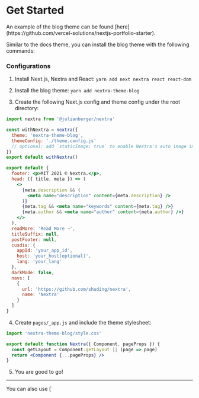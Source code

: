 # Get Started


<Callout>
  An example of the blog theme can be found
  [here](https://github.com/vercel-solutions/nextjs-portfolio-starter).
</Callout>

Similar to the docs theme, you can install the blog theme with the following
commands:

### Configurations

1. Install Next.js, Nextra and React: `yarn add next nextra react react-dom`

2. Install the blog theme: `yarn add nextra-theme-blog`

3. Create the following Next.js config and theme config under the root
   directory:

```js filename="next.config.mjs"
import nextra from '@julianberger/nextra'

const withNextra = nextra({
  theme: 'nextra-theme-blog',
  themeConfig: './theme.config.js'
  // optional: add `staticImage: true` to enable Nextra's auto image import
})
export default withNextra()
```

```jsx filename="theme.config.js"
export default {
  footer: <p>MIT 2021 © Nextra.</p>,
  head: ({ title, meta }) => (
    <>
      {meta.description && (
        <meta name="description" content={meta.description} />
      )}
      {meta.tag && <meta name="keywords" content={meta.tag} />}
      {meta.author && <meta name="author" content={meta.author} />}
    </>
  ),
  readMore: 'Read More →',
  titleSuffix: null,
  postFooter: null,
  cusdis: {
    appId: 'your_app_id',
    host: 'your_host(optional)',
    lang: 'your_lang'
  },
  darkMode: false,
  navs: [
    {
      url: 'https://github.com/shuding/nextra',
      name: 'Nextra'
    }
  ]
}
```

4. Create `pages/_app.js` and include the theme stylesheet:

```jsx filename="_app.js"
import 'nextra-theme-blog/style.css'

export default function Nextra({ Component, pageProps }) {
  const getLayout = Component.getLayout || (page => page)
  return <Component {...pageProps} />
}
```

5. You are good to go!

---

<Callout>
You can also use [`<style jsx>`](https://nextjs.org/docs/basic-features/built-in-css-support#css-in-js) to style elements inside `theme.config.js`.
</Callout>
